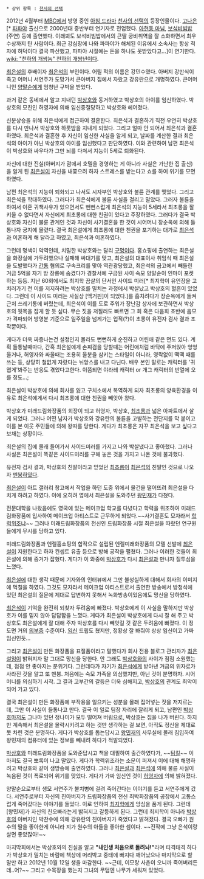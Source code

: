  * 상위 항목 : [[천사의 선택]]

2012년 4월부터 [[MBC]]에서 방영 중인 [[아침 드라마]] [[천사의 선택]]의 등장인물이다. [[고나은]][* [[파파야]] 출신으로 2000년대 중반부터 연기자로 전업했다. [[아현동 마님]], [[보석비빔밥]](주연) 등에 출연했다. 이래뵈도 보석비빔밥에서의 큰딸 궁비취역을 잘 소화하면서 최우수상까지 탄 사람이다. 최근 강심장에 나와 파파야가 해체된 이유에서 소속사는 항상 적자에 허덕이다 결국 파산했고, 파파야 시절에는 돈을 하나도 못받았다고...]이 연기한다. [[wiki: "천하의 개쌍놈" 천하의 개쌍년]]이다.

[[최은설]]의 후배이자 [[최은석]]의 부인이다. 어릴 적의 이름은 강민수였다. 아버지 강만식이 죽고 어머니 서연주가 도망가서 큰아버지 집에서 자랐고 강유란으로 개명하였다. 큰어머니인 [[양말순]]에게 엄청난 구박을 받았다.
 
과거 같은 동네에서 알고 지내던 [[박상호]]와 동거하였고 박상호의 아이를 임신하였다. 박상호의 모친인 허영자에 의해 임신중절당하고 박상호와 헤어졌다.
 
신분상승을 위해 최은석에게 접근하여 결혼한다. 최은석과 결혼하기 직전 우연히 박상호를 다시 만나서 박상호와 하룻밤을 지내게 되었다. 그리고 얼마 안 되어서 최은석과 결혼하였다. 최은석과 결혼한 후 자신이 임신한 사실을 알게 되고, 날짜를 계산한 결과 최은석의 아이가 아닌 박상호의 아이를 임신했다고 판단하였다. 이와 관련하여 남편 최은석이 박상호와 싸우다가 그만 뇌를 다쳐서 지능이 5세로 퇴화된다.

자신에 대한 진실(아버지가 괌에서 호텔을 경영하는 게 아니라 사실은 가난한 집 출신)을 알게 된 [[최은설]]이 자신을 내쫓으려 하자 스트레스를 받는다고 쇼를 하여 위기를 모면하였다.

남편 최은석의 지능이 퇴화되고 나서도 시자부인 박상호와 불륜 관계를 맺었다. 그리고 최은석을 학대하였다. 그러다가 최은석에게 불륜 사실을 걸리고 말았다. 그러자 불륜을 하여서 이혼 귀책사유가 있으면서도 뻔뻔스럽게 최은석의 지능이 5세라서 최초롱을 잘 키울 수 없다면서 자신에게 최초롱에 대한 친권이 있다고 주장하였다. 그러다가 결국 박상호와 자신이 불륜 관계인 것과 자신이 사기결혼을 한 것이 시어머니 장순옥에 의해 들통나자 궁지에 몰렸다. 결국 최은설에게 최초롱에 대한 친권을 포기하는 대가로 [[최은석]]과 이혼하게 해 달라고 하였고, 최은석과 이혼하였다.

그런데 명색이 악역인데, 치밀한 박상호와는 달리 [[구멍]]이다. 홈쇼핑에 출연하는 최은설을 화장실에 가두려했으나 실패해 싸대기를 맞고, 최은설의 대표이사 취임식 때 최은설을 도발했다가 [[간통]] 혐의로 구속크리를 맞아 역관광당했고, 최은석의 금고에서 빼돌린 거금 5억을 자기 방 장롱에 숨겼다가 경찰서에 구금된 사이 숙모 양말순이 인마이 포켓하는 등등. 지난 60회에서도 최지학 끔살의 단서인 사이드 미러[* 최지학이 유언장을 고치러가기 전 이를 저지하려는 박상호를 밀치는 과정에서 박살났고 박상호의 혈흔이 있었다. 그런데 이 사이드 미러는 사실상 [맥거핀]이 되었다.]를 훔치려다가 장순옥에게 들켜 근처 쓰레기통에 버렸는데, 최은석이 이를 도로 주워가 장난감 상자에 보관하면서 박상호의 뒷목을 잡게 할 듯 싶다. 무슨 짓을 저질러도 빠르면 그 회 혹은 다음회 초반에 음모가 격파되어 방영분 기준으로 일주일을 넘게가는 업적(?)이 초롱이 유전자 검사 결과 조작뿐이다.  

게다가 더욱 짜증나는건 설정인지 몰라도 뻔뻔하게 순진하고 어린애 같은 면도 있다. 계획 들통날때마다, 간혹 최은설에게 손찌검을 당할때는 어린애처럼 바닥에 주저앉아 엉엉 울거나, 허영자와 싸울때는 조용히 울분을 삼키는 스타일이 아니라, 영락없이 땍땍 때를 쓰는 등, 상당히 철없게 자랐다는 뉘앙스를 내고 다닌다. 배우 본인 말로는 캐릭터를 '귀엽게'봐주는 반응도 겪었다고한다. 이쯤되면 야라레 캐릭터 or 개그 캐릭터의 반열에 오를 정도...;

최은설이 박상호에 의해 회사를 잃고 구치소에서 복역하게 되자 최초롱의 양육환경을 이유로 최은석에게서 다시 최초롱에 대한 친권을 빼앗아 왔다. 

박상호가 미래드림화장품의 회장이 되고 허영자, 박상호, [[최초롱]]과 넓은 아파트에서 살게 되었다. 그러나 어떤 남자가 박상호와 강유란의 불륜을 고발하는 전단지를 막 붙이고 이를 본 이웃 주민들에 의해 왕따를 당한다. 게다가 최초롱은 자꾸 최은석을 보고 싶다고 보채는 상황이다.

최은설의 집에 몰래 들어가서 사이드미러를 가지고 나와 박살냈다고 좋아했다. 그러나 사실은 최은설이 똑같은 사이드미러를 구해 놓은 것을 가지고 나온 것에 불과했다.

유전자 검사 결과, 박상호의 친딸이라고 믿었던 [[최초롱]]이 [[최은석]]의 친딸인 것으로 나오자 [[멘붕]]하였다.

[[최은설]]이 아트 갤러리 창고에서 작업을 하던 도중 위에서 물건을 떨어뜨려 최은설을 다치게 하려고 하였다. 이에 오히려 옆에서 최은설을 도와주던 [[왕민재]]가 다쳤다.

전문대학을 나왔음에도 영국에 있는 메이크업 학교를 다녔다고 학력을 위조하여 미래드림화장품에 입사하여 메이크업 아티스트로 근무하게 되었다.~~사기결혼도 모자라서 [[학력위조]]냐~~ 그러나 미래드림화장품의 전신인 드림화장품 시절 최은설을 따랐던 연구원들에게 무시를 당하고 있다.

미래드림화장품과 엔젤홈쇼핑의 합작으로 설립된 엔젤미래화장품의 모델 선발에 [[최은설]]이 지원한다고 하자 컨셉트 유출 등으로 방해 공작을 펼쳤다. 그러나 이러한 것들이 최은설에 의해 증거가 잡혔다. 게다가 이 와중에 [[박상호]]가 다시 [[최은설]]과 만나자 질투심을 느꼈다.

[[최은설]]에 대한 생각 때문에 기자와의 인터뷰에서 그만 불성실하게 대해서 회사의 이미지에 먹칠을 하였다. 그것도 모자라서 메이크업 아티스트로서 출연한 방송에서 방청석에 있던 최은설의 질문에 제대로 답변하지 못해서 녹화방송이었음에도 망신을 당하였다.

[[최은석]]이 기억을 완전히 되찾자 두려움에 빠졌다. 박상호에게 이 사실을 말하지만 박상호가 이를 믿지 않아 답답함을 느꼈다. 게다가 최은설이 박상호에게 다시 잘 해 주고 박상호도 최은설에게 잘 대해 주자 박상호를 다시 빼앗길 것 같은 두려움에 빠졌다. 이 정도면 거의 [[의부증]] 수준이다. [[임신]] 드립도 쳤지만, 정황상 잘 봐줘야 상상 임신이고 가짜 임신인듯...

그리고 [[최은설]]이 만든 화장품을 표절품이라고 말했다가 회사 전용 블로그 관리자가 [[최은설]]임이 밝혀지자 말 그대로 망신을 당한다. 안 그래도 [[박상호]]와의 사이가 점점 소원했는데, 점점 안 좋아지는 분위기다. 그런데다가 자기가 [[최은석]]에게 받아낸 거금의 위자료가 사라진 것을 알고 또 멘붕. 처음에는 숙모 가족을 의심했지만, 아닌 것이 분명하자. 시어머니를 의심하기 시작. 그 결과 고부간의 갈등은 더욱 심해지고, [[박상호]]의 관계도 최악이 되어 가고 있다.

결국 최은설이 만든 화장품에 부작용을 일으키는 성분을 몰래 집어넣는 짓을 저지르는데, 그만 이 사실이 들통나고 만다. 결국 이 일로 팀장 자리에 잘리게 되고, 남편인 [[박상호]]마저도 그나마 있던 정나미가 모두 떨어져 버림으로, 박상호는 집을 나가 버린다. 하지만 계속해서 최은설을 몰락시키려고 하는 것만 생각하는 걸 보면, 아직도 정신을 제대로 못 차린 것은 분명하다. 게다가 박상호를 돕는답시고 [[왕민재]]의 사무실에 몰래 침입하여 왕민재의 컴퓨터에 있는 정보를 빼내려 하다가 적발되었다.

[[박상호]]와 미래드림화장품을 도와준답시고 책을 대필하여 출간하였다가, ~~[[팀킬]]~~ 이마저도 결국 뽀록이 나고 말았다. 게다가 학력위조라는 소문이 퍼져서 이에 대해 해명하려고 박상호와 같이 생방송에 출연하였다. 그러나 [[최은설]]과 [[최은석]]에 의해 불륜 사실이 녹음된 것이 폭로되어 위기를 맞았다. 게다가 가짜 임신인 것이 [[허영자]]에 의해 밝혀졌다.

양말순으로부터 생모 서연주가 불치병에 걸려 죽어간다는 이야기를 듣고 서연주에게 갔다. 서연주로부터 자신의 친아버지가 드림화장품의 전신 최박화장품의 공장에서 고통스럽게 죽어갔다는 이야기를 들었다. 이로 인하여 [[최지학]]에게 앙심을 품게 된다. 그런데 [왕민재]가 자신의 친오빠라는게 밝혀지고 갈등하게 된다. 그런데 최지학이 아니라 [[박상호]]의 아버지인 박찬수에 의해 강유란의 친아버지가 죽었다고 밝혀졌다. 결국 오빠가 원수의 딸을 좋아한게 아니라 지가 원수의 아들을 좋아한 셈이다. ~~진작에 그냥 은석이랑 살면 좋았잖아!~~

마지막회에서는 박상호와의 진실을 알고 '''"내인생 처음으로 돌려놔!"'''라며 티격태격 하다가 박상호가 밀치는 바람에 책상에 머리박고 중태에 빠지다 깨어났으나 마지막으로 할 말만 하고 2012년 10월 12일 생을 마감한다. ~~근데, 이모랑 사촌이 오니까 죽어버리든데..어?~~ 그리고 수목장을 했는지 그녀의 무덤엔 나무가 세워져 있었다.
